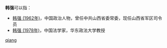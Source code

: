 '''韩强'''可以指：
* [[韩强_(1962年)|韩强 (1962年)]]，中国政治人物，曾任中共山西省委常委，现任山西省军区司令员
* [[韩强_(1978年)|韩强 (1978年)]]，中国法学家，华东政法大学教授

{{disambig}}

[[Category:二字韩姓人名消歧义|qiang]]